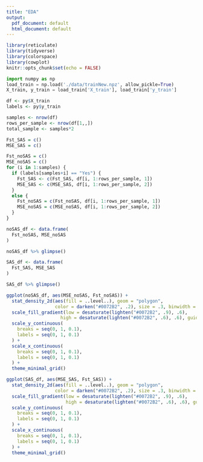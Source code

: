 ```yaml
---
title: "EDA"
output:
  pdf_document: default
  html_document: default
---
```


```r
library(reticulate)
library(tidyverse)
library(colorspace)
library(cowplot)
knitr::opts_chunk$set(echo = FALSE)
```

```python
import numpy as np
load_train = np.load('./data/trainNew.npz', allow_pickle=True)
X_train, y_train = load_train['X_train'], load_train['y_train']

```
```r
df <- py$X_train
labels <- py$y_train

samples <- nrow(df)
rows_per_sample <- nrow(df[1,,])
total_sample <- samples*2
```

```r
Fst_SAS = c()
MSE_SAS = c()

Fst_noSAS = c()
MSE_noSAS = c()
for (i in 1:samples) {
  if (labels[samples+i] == "Yes") {
    Fst_SAS <- c(Fst_SAS, df[i, 1:rows_per_sample, 1])
    MSE_SAS <- c(MSE_SAS, df[i, 1:rows_per_sample, 2])
  }
  else {
    Fst_noSAS = c(Fst_noSAS, df[i, 1:rows_per_sample, 1])
    MSE_noSAS = c(MSE_noSAS, df[i, 1:rows_per_sample, 2])
  }
}

```

```r
noSAS_df <- data.frame(
  Fst_noSAS, MSE_noSAS
)

noSAS_df %>% glimpse()
```

```r
SAS_df <- data.frame(
  Fst_SAS, MSE_SAS
)

SAS_df %>% glimpse()
```

```r
ggplot(noSAS_df, aes(MSE_noSAS, Fst_noSAS)) + 
  stat_density_2d(aes(fill = ..level..), geom = "polygon", 
                  color = darken("#0072B2", .2), size = .3, binwidth = 0.8) + 
  scale_fill_gradient(low = desaturate(lighten("#0072B2", .9), .6), 
                    high = desaturate(lighten("#0072B2", .6), .6), guide = "none") + 
  scale_y_continuous(
    breaks = seq(0, 1, 0.1),
    labels = seq(0, 1, 0.1)
  ) +
  scale_x_continuous(
    breaks = seq(0, 1, 0.1),
    labels = seq(0, 1, 0.1)
  ) + 
  theme_minimal_grid()
```

```r
ggplot(SAS_df, aes(MSE_SAS, Fst_SAS)) + 
  stat_density_2d(aes(fill = ..level..), geom = "polygon",
                  color = darken("#0072B2", .2), size = .3, binwidth = 0.8) + 
  scale_fill_gradient(low = desaturate(lighten("#0072B2", .9), .6), 
                      high = desaturate(lighten("#0072B2", .6), .6), guide = "none") + 
  scale_y_continuous(
    breaks = seq(0, 1, 0.1),
    labels = seq(0, 1, 0.1)
  ) + 
  scale_x_continuous(
    breaks = seq(0, 1, 0.1),
    labels = seq(0, 1, 0.1)
  ) + 
  theme_minimal_grid()
```

